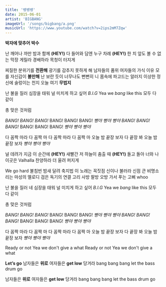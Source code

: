 ```yaml
---
title: '뱅뱅뱅'
date: 2015-06-01
artist: 'BIGBANG'
imageUrl: '/songs/bigbang/a.png'
musicUrl: 'https://www.youtube.com/watch?v=2ips2mM7Zqw'
---
```


**박자에 맞추어 박수**

난 깨어나 까만 밤과 함께 **(HEY!)**
다 들어와 담엔 누구 차례 **(HEY!)**
한 치 앞도 볼 수 없는 막장 게릴라
경배하라 목청이 터지게

찌질한 분위기를 **전환해**
광기를 감추지 못하게 해
남자들의 품위 여자들의 가식
이유 모를 자신감이 **볼만해**
난 보란 듯이 너무나도 뻔뻔히
니 몸속에 파고드는 알러지
이상한 정신에 술렁이는 천지
오늘 여기 **무법지**

난 불을 질러 심장을 태워
널 미치게 하고 싶어
*B.I.G* Yea we *bang* like this
모두 다 같이

총 맞은 것처럼

*BANG! BANG! BANG!*
BANG! BANG! BANG!
*빵야 빵야 빵야*
*BANG! BANG! BANG!*
BANG! BANG! BANG!
*빵야 빵야 빵야*

다 꼼짝 마라 다 꼼짝 마
다 꼼짝 마라 다 꼼짝 마
오늘 밤 끝장 보자 다 끝장 봐
오늘 밤 끝장 보자
*빵야 빵야 빵야*

널 데려가 지금 이 순간에 **(HEY!)**
새빨간 저 하늘이 춤출 때 **(HEY!)**
돌고 돌아 너와 나 이곳은 Valhalla
찬양하라 더 울려 퍼지게

We go hard 불침번 밤새 달려 축지법
이 노래는 꼭짓점 신이나 불러라 신점
큰 비명소리는 마성의 멜로디
검은 독기의 연결 고리
사방 팔방 오방 가서
푸는 고삐 whoo

난 불을 질러 네 심장을 태워
널 미치게 하고 싶어
*B.I.G* Yea we *bang* like this
모두 다 같이

총 맞은 것처럼

*BANG! BANG! BANG!*
BANG! BANG! BANG!
*빵야 빵야 빵야*
*BANG! BANG! BANG!*
BANG! BANG! BANG!
*빵야 빵야 빵야*

다 꼼짝 마라 다 꼼짝 마
다 꼼짝 마라 다 꼼짝 마
오늘 밤 끝장 보자 다 끝장 봐
오늘 밤 끝장 보자
*빵야 빵야 빵야*

Ready or not
Yea we don't give a what
Ready or not
Yea we don't give a what

**Let’s go** 남자들은 **위로**
여자들은 **get low**
당겨라 bang bang bang
let the bass drum go

남자들은 **위로**
여자들은 **get low**
당겨라 bang bang bang
let the bass drum go
